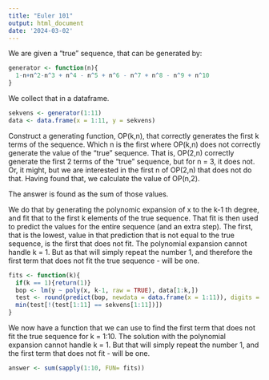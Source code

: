 ```yaml
---
title: "Euler 101"
output: html_document
date: '2024-03-02'
---
```



We are given a "true" sequence, that can be generated by:

```r
generator <- function(n){
  1-n+n^2-n^3 + n^4 - n^5 + n^6 - n^7 + n^8 - n^9 + n^10
}
```

We collect that in a dataframe.
```r
sekvens <- generator(1:11)
data <- data.frame(x = 1:11, y = sekvens)
```

Construct a generating function, OP(k,n), that correctly generates the first k terms of 
the sequence. Which n is the first where OP(k,n) does not correctly generate the value of 
the "true" sequence. That is, OP(2,n) correctly generate the first 2 terms of the "true"
sequence, but for n = 3, it does not. Or, it might, but we are interested in the first n
of OP(2,n) that does not do that. Having found that, we calculate the value of OP(n,2). 

The answer is found as the sum of those values.

We do that by generating the polynomic expansion of x to the k-1 th degree, and fit that to the
first k elements of the true sequence. 
That fit is then used to predict the values for the entire sequence (and an extra step). The first, 
that is the lowest, value in that prediction that is not equal to the true sequence, is the first that
does not fit. The polynomial expansion cannot handle k = 1. But as that will simply repeat the number 1, and
therefore the first term that does not fit the true sequence - will be one.

```r
fits <- function(k){
  if(k == 1){return(1)}
  bop <- lm(y ~ poly(x, k-1, raw = TRUE), data[1:k,])
  test <- round(predict(bop, newdata = data.frame(x = 1:11)), digits = 2)
  min(test[!(test[1:11] == sekvens[1:11])])
}
```

We now have a function that we can use to find the first term that does not fit the true sequence for k = 1:10.
The solution with the polynomial expansion cannot handle k = 1. But that will simply repeat the number 1, and the first 
term that does not fit - will be one.

```r
answer <- sum(sapply(1:10, FUN= fits))
```


